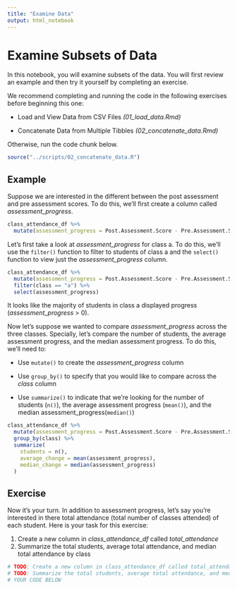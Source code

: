 ```yaml
---
title: "Examine Data"
output: html_notebook
---
```


# Examine Subsets of Data

In this notebook, you will examine subsets of the data. You will first review an example and then try it yourself by completing an exercise.

We recommend completing and running the code in the following exercises before beginning this one:

-   Load and View Data from CSV Files *(01_load_data.Rmd)*

-   Concatenate Data from Multiple Tibbles *(02_concatenate_data.Rmd)*

Otherwise, run the code chunk below.

```r
source("../scripts/02_concatenate_data.R")
```

## Example

Suppose we are interested in the different between the post assessment and pre assessment scores. To do this, we'll first create a column called *assessment_progress*.

```r
class_attendance_df %>%
  mutate(assessment_progress = Post.Assessment.Score - Pre.Assessment.Score)
```

Let's first take a look at *assessment_progress* for class a. To do this, we'll use the `filter()` function to filter to students of class a and the `select()` function to view just the *assessment_progress* column.

```r
class_attendance_df %>%
  mutate(assessment_progress = Post.Assessment.Score - Pre.Assessment.Score) %>%
  filter(class == "a") %>%
  select(assessment_progress)
```

It looks like the majority of students in class a displayed progress (*assessment_progress* \> 0).

Now let's suppose we wanted to compare *assessment_progress* across the three classes. Specially, let's compare the number of students, the average assessment progress, and the median assessment progress. To do this, we'll need to:

-   Use `mutate()` to create the *assessment_progress* column

-   Use `group_by()` to specify that you would like to compare across the *class* column

-   Use `summarize()` to indicate that we're looking for the number of students (`n()`), the average assessment progress (`mean()`), and the median assessment_progress(`median()`)

```r
class_attendance_df %>%
  mutate(assessment_progress = Post.Assessment.Score - Pre.Assessment.Score) %>%
  group_by(class) %>%
  summarize(
    students = n(),
    average_change = mean(assessment_progress),
    median_change = median(assessment_progress)
  )
```

## Exercise

Now it's your turn. In addition to assessment progress, let's say you're interested in there total attendance (total number of classes attended) of each student. Here is your task for this exercise:

1.  Create a new column in *class_attendance_df* called *total_attendance*
2.  Summarize the total students, average total attendance, and median total attendance by class

```r
# TODO: Create a new column in class_attendance_df called total_attendance
# TODO: Summarize the total students, average total attendance, and median total attendance by class
# YOUR CODE BELOW




```
